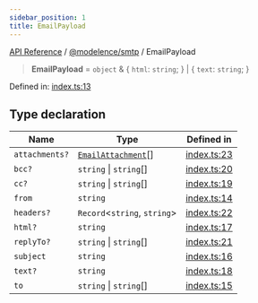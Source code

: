 ```yaml
---
sidebar_position: 1
title: EmailPayload
---
```


[API Reference](/api-reference/@modelence/smtp/type-aliases/../../../index) / [@modelence/smtp](/api-reference/@modelence/smtp/type-aliases/../index) / EmailPayload

> **EmailPayload** = `object` & \{ `html`: `string`; \} \| \{ `text`: `string`; \}

Defined in: [index.ts:13](https://github.com/modelence/modelence/blob/3b87d65207e4ed7ebee0b08a19692450fec0975a/packages/smtp/src/index.ts#L13)

## Type declaration

| Name | Type | Defined in |
| ------ | ------ | ------ |
| `attachments?` | [`EmailAttachment`](/api-reference/@modelence/smtp/type-aliases/EmailAttachment)[] | [index.ts:23](https://github.com/modelence/modelence/blob/3b87d65207e4ed7ebee0b08a19692450fec0975a/packages/smtp/src/index.ts#L23) |
| `bcc?` | `string` \| `string`[] | [index.ts:20](https://github.com/modelence/modelence/blob/3b87d65207e4ed7ebee0b08a19692450fec0975a/packages/smtp/src/index.ts#L20) |
| `cc?` | `string` \| `string`[] | [index.ts:19](https://github.com/modelence/modelence/blob/3b87d65207e4ed7ebee0b08a19692450fec0975a/packages/smtp/src/index.ts#L19) |
| `from` | `string` | [index.ts:14](https://github.com/modelence/modelence/blob/3b87d65207e4ed7ebee0b08a19692450fec0975a/packages/smtp/src/index.ts#L14) |
| `headers?` | `Record`\<`string`, `string`\> | [index.ts:22](https://github.com/modelence/modelence/blob/3b87d65207e4ed7ebee0b08a19692450fec0975a/packages/smtp/src/index.ts#L22) |
| `html?` | `string` | [index.ts:17](https://github.com/modelence/modelence/blob/3b87d65207e4ed7ebee0b08a19692450fec0975a/packages/smtp/src/index.ts#L17) |
| `replyTo?` | `string` \| `string`[] | [index.ts:21](https://github.com/modelence/modelence/blob/3b87d65207e4ed7ebee0b08a19692450fec0975a/packages/smtp/src/index.ts#L21) |
| `subject` | `string` | [index.ts:16](https://github.com/modelence/modelence/blob/3b87d65207e4ed7ebee0b08a19692450fec0975a/packages/smtp/src/index.ts#L16) |
| `text?` | `string` | [index.ts:18](https://github.com/modelence/modelence/blob/3b87d65207e4ed7ebee0b08a19692450fec0975a/packages/smtp/src/index.ts#L18) |
| `to` | `string` \| `string`[] | [index.ts:15](https://github.com/modelence/modelence/blob/3b87d65207e4ed7ebee0b08a19692450fec0975a/packages/smtp/src/index.ts#L15) |
